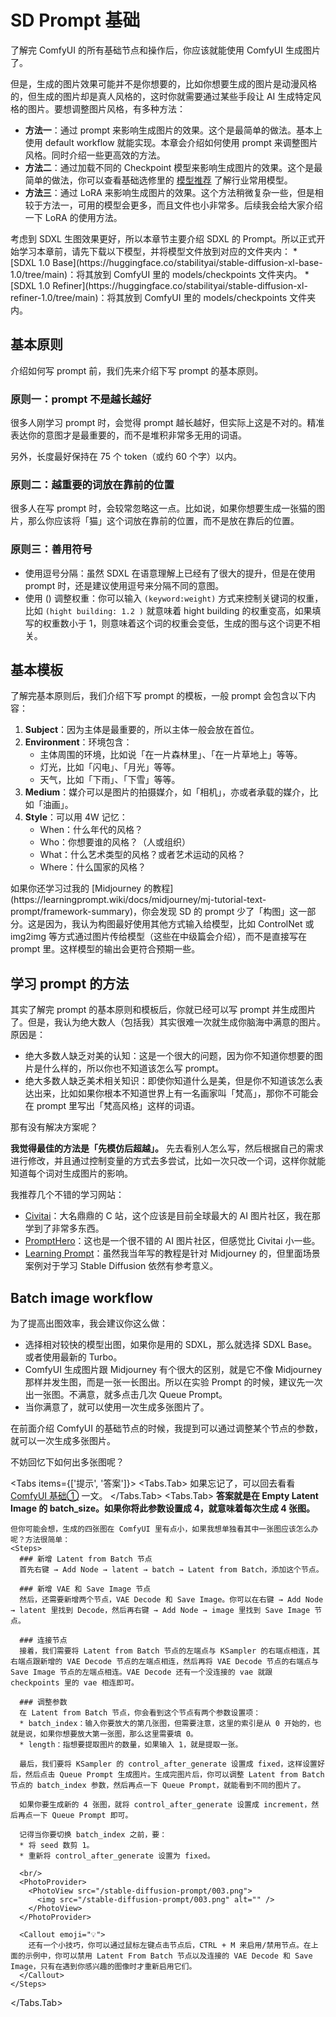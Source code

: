 
# SD Prompt 基础

了解完 ComfyUI 的所有基础节点和操作后，你应该就能使用 ComfyUI 生成图片了。

但是，生成的图片效果可能并不是你想要的，比如你想要生成的图片是动漫风格的，但生成的图片却是真人风格的，这时你就需要通过某些手段让 AI 生成特定风格的图片。要想调整图片风格，有多种方法：

* **方法一**：通过 prompt 来影响生成图片的效果。这个是最简单的做法。基本上使用 default workflow 就能实现。本章会介绍如何使用 prompt 来调整图片风格。同时介绍一些更高效的方法。
* **方法二**：通过加载不同的 Checkpoint 模型来影响生成图片的效果。这个是最简单的做法，你可以查看基础选修里的 [模型推荐](./basic-optional/model-recommendation) 了解行业常用模型。
* **方法三**：通过 LoRA 来影响生成图片的效果。这个方法稍微复杂一些，但是相较于方法一，可用的模型会更多，而且文件也小非常多。后续我会给大家介绍一下 LoRA 的使用方法。

<Callout type="warning" emoji="⚠️">
  考虑到 SDXL 生图效果更好，所以本章节主要介绍 SDXL 的 Prompt。所以正式开始学习本章前，请先下载以下模型，并将模型文件放到对应的文件夹内：
  * [SDXL 1.0 Base](https://huggingface.co/stabilityai/stable-diffusion-xl-base-1.0/tree/main)：将其放到 ComfyUI 里的 models/checkpoints 文件夹内。
  * [SDXL 1.0 Refiner](https://huggingface.co/stabilityai/stable-diffusion-xl-refiner-1.0/tree/main)：将其放到 ComfyUI 里的 models/checkpoints 文件夹内。
</Callout>

## 基本原则

介绍如何写 prompt 前，我们先来介绍下写 prompt 的基本原则。

### 原则一：prompt 不是越长越好
很多人刚学习 prompt 时，会觉得 prompt 越长越好，但实际上这是不对的。精准表达你的意图才是最重要的，而不是堆积非常多无用的词语。

另外，长度最好保持在 75 个 token（或约 60 个字）以内。

### 原则二：越重要的词放在靠前的位置
很多人在写 prompt 时，会较常忽略这一点。比如说，如果你想要生成一张猫的图片，那么你应该将「猫」这个词放在靠前的位置，而不是放在靠后的位置。

### 原则三：善用符号

* 使用逗号分隔：虽然 SDXL 在语意理解上已经有了很大的提升，但是在使用 prompt 时，还是建议使用逗号来分隔不同的意图。
* 使用 () 调整权重：你可以输入 `(keyword:weight)` 方式来控制关键词的权重，比如 `(hight building: 1.2 )` 就意味着 hight building 的权重变高，如果填写的权重数小于 1，则意味着这个词的权重会变低，生成的图与这个词更不相关。

## 基本模板

了解完基本原则后，我们介绍下写 prompt 的模板，一般 prompt 会包含以下内容：
1. **Subject**：因为主体是最重要的，所以主体一般会放在首位。
2. **Environment**：环境包含：
    * 主体周围的环境，比如说「在一片森林里」、「在一片草地上」等等。
    * 灯光，比如「闪电」、「月光」等等。
    * 天气，比如「下雨」、「下雪」等等。
3. **Medium**：媒介可以是图片的拍摄媒介，如「相机」，亦或者承载的媒介，比如「油画」。
4. **Style**：可以用 4W 记忆：
    * When：什么年代的风格？
    * Who：你想要谁的风格？（人或组织）
    * What：什么艺术类型的风格？或者艺术运动的风格？
    * Where：什么国家的风格？

<Callout emoji="💡">
  如果你还学习过我的 [Midjourney 的教程](https://learningprompt.wiki/docs/midjourney/mj-tutorial-text-prompt/framework-summary)，你会发现 SD 的 prompt 少了「构图」这一部分。这是因为，我认为构图最好使用其他方式输入给模型，比如 ControlNet 或 img2img 等方式通过图片传给模型（这些在中级篇会介绍），而不是直接写在 prompt 里。这样模型的输出会更符合预期一些。
</Callout>

## 学习 prompt 的方法

其实了解完 prompt 的基本原则和模板后，你就已经可以写 prompt 并生成图片了。但是，我认为绝大数人（包括我）其实很难一次就生成你脑海中满意的图片。原因是：

* 绝大多数人缺乏对美的认知：这是一个很大的问题，因为你不知道你想要的图片是什么样的，所以你也不知道该怎么写 prompt。
* 绝大多数人缺乏美术相关知识：即使你知道什么是美，但是你不知道该怎么表达出来，比如如果你根本不知道世界上有一名画家叫「梵高」，那你不可能会在 prompt 里写出「梵高风格」这样的词语。

那有没有解决方案呢？

**我觉得最佳的方法是「先模仿后超越」。** 先去看别人怎么写，然后根据自己的需求进行修改，并且通过控制变量的方式去多尝试，比如一次只改一个词，这样你就能知道每个词对生成图片的影响。

我推荐几个不错的学习网站：

* [Civitai](https://civitai.com/images)：大名鼎鼎的 C 站，这个应该是目前全球最大的 AI 图片社区，我在那学到了非常多东西。
* [PromptHero](https://prompthero.com/)：这也是一个很不错的 AI 图片社区，但感觉比 Civitai 小一些。
* [Learning Prompt](https://learningprompt.wiki/)：虽然我当年写的教程是针对 Midjourney 的，但里面场景案例对于学习 Stable Diffusion 依然有参考意义。

## Batch image workflow
为了提高出图效率，我会建议你这么做：
* 选择相对较快的模型出图，如果你是用的 SDXL，那么就选择 SDXL Base。或者使用最新的 Turbo。
* ComfyUI 生成图片跟 Midjourney 有个很大的区别，就是它不像 Midjourney 那样并发生图，而是一张一长图出。所以在实验 Prompt 的时候，建议先一次出一张图。不满意，就多点击几次 Queue Prompt。
* 当你满意了，就可以使用一次生成多张图片了。

在前面介绍 ComfyUI 的基础节点的时候，我提到可以通过调整某个节点的参数，就可以一次生成多张图片。

不妨回忆下如何出多张图呢？

<Tabs items={['提示', '答案']}>
  <Tabs.Tab>
    如果忘记了，可以回去看看 [ComfyUI 基础①](./comfyui-foundation) 一文。
  </Tabs.Tab>
  <Tabs.Tab>
    **答案就是在 Empty Latent Image 的 batch_size。如果你将此参数设置成 4，就意味着每次生成 4 张图。**

    但你可能会想，生成的四张图在 ComfyUI 里有点小，如果我想单独看其中一张图应该怎么办呢？方法很简单：
    <Steps>
      ### 新增 Latent from Batch 节点
      首先右键 → Add Node → latent → batch → Latent from Batch，添加这个节点。
      
      ### 新增 VAE 和 Save Image 节点
      然后，还需要新增两个节点，VAE Decode 和 Save Image。你可以在右键 → Add Node → latent 里找到 Decode，然后再右键 → Add Node → image 里找到 Save Image 节点。

      ### 连接节点
      接着，我们需要将 Latent from Batch 节点的左端点与 KSampler 的右端点相连，其右端点跟新增的 VAE Decode 节点的左端点相连，然后再将 VAE Decode 节点的右端点与 Save Image 节点的左端点相连。VAE Decode 还有一个没连接的 vae 就跟 checkpoints 里的 vae 相连即可。

      ### 调整参数
      在 Latent from Batch 节点，你会看到这个节点有两个参数设置项：
      * batch_index：输入你要放大的第几张图，但需要注意，这里的索引是从 0 开始的，也就是说，如果你想要放大第一张图，那么这里需要填 0。
      * length：指想要提取图片的数量，如果输入 1，就是提取一张。
      
      最后，我们要将 KSampler 的 control_after_generate 设置成 fixed，这样设置好后，然后点击 Queue Prompt 生成图片。生成完图片后，你可以调整 Latent from Batch 节点的 batch_index 参数，然后再点一下 Queue Prompt，就能看到不同的图片了。

      如果你要生成新的 4 张图，就将 control_after_generate 设置成 increment，然后再点一下 Queue Prompt 即可。
      
      记得当你要切换 batch_index 之前，要：
      * 将 seed 数剪 1。
      * 重新将 control_after_generate 设置为 fixed。

      <br/>
      <PhotoProvider>
        <PhotoView src="/stable-diffusion-prompt/003.png">
          <img src="/stable-diffusion-prompt/003.png" alt="" />
        </PhotoView>
      </PhotoProvider>

      <Callout emoji="💡">
        还有一个小技巧，你可以通过鼠标左键点击节点后，CTRL + M 来启用/禁用节点。在上面的示例中，你可以禁用 Latent From Batch 节点以及连接的 VAE Decode 和 Save Image，只有在遇到你感兴趣的图像时才重新启用它们。
      </Callout>
    </Steps>
  </Tabs.Tab>
</Tabs>